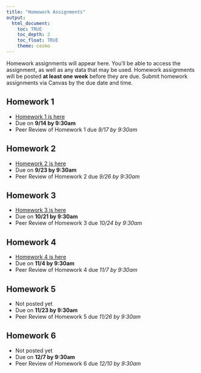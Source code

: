 ```yaml
---
title: "Homework Assignments"
output: 
  html_document:
    toc: TRUE
    toc_depth: 2
    toc_float: TRUE
    theme: cosmo
---
```


Homework assignments will appear here. You'll be able to access the assignment, as well as any data that may be used. Homework assignments will be posted **at least one week** before they are due. Submit homework assignments via Canvas by the due date and time.

## Homework 1
- [Homework 1 is here](homework/homework_1.html)
- Due on **9/14 by 9:30am**
- Peer Review of Homework 1 due *9/17 by 9:30am*

## Homework 2
- [Homework 2 is here](homework/homework_2.html)
- Due on **9/23 by 9:30am**
- Peer Review of Homework 2 due *9/26 by 9:30am*

## Homework 3
- [Homework 3 is here](homework/homework_3.html)
- Due on **10/21 by 9:30am**
- Peer Review of Homework 3 due *10/24 by 9:30am*

## Homework 4
- [Homework 4 is here](homework/homework_4.html)
- Due on **11/4 by 9:30am**
- Peer Review of Homework 4 due *11/7 by 9:30am*

## Homework 5
- Not posted yet
- Due on **11/23 by 9:30am**
- Peer Review of Homework 5 due *11/26 by 9:30am*

## Homework 6
- Not posted yet
- Due on **12/7 by 9:30am**
- Peer Review of Homework 6 due *12/10 by 9:30am*